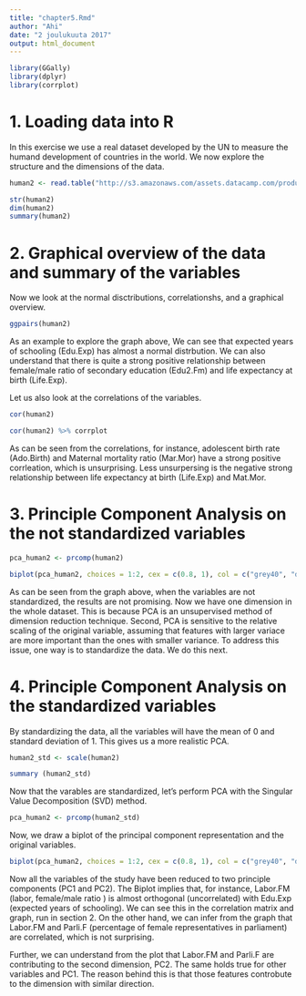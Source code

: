 ```yaml
---
title: "chapter5.Rmd"
author: "Ahi"
date: "2 joulukuuta 2017"
output: html_document
---
```


```r
library(GGally)
library(dplyr)
library(corrplot)
```

# 1. Loading data into R

In this exercise we use a real dataset developed by the UN to measure the humand development of countries in the world. 
We now explore the structure and the dimensions of the data.

```r
human2 <- read.table("http://s3.amazonaws.com/assets.datacamp.com/production/course_2218/datasets/human2.txt", sep  =",", header = T)

str(human2)
dim(human2)
summary(human2)
```

# 2. Graphical overview of the data and summary of the variables

Now we look at the normal disctributions, correlationshs, and a graphical overview.  
```r
ggpairs(human2)
```
As an example to explore the graph above, We can see that expected years of schooling (Edu.Exp) has almost a normal distrbution. We can also understand that there is quite a strong positive relationship between female/male ratio of secondary education (Edu2.Fm) and life expectancy at birth (Life.Exp).  

Let us also look at the correlations of the variables.
```r
cor(human2)
```

```r
cor(human2) %>% corrplot
```

As can be seen from the correlations, for instance, adolescent birth rate (Ado.Birth) and Maternal mortality ratio (Mar.Mor) have a strong positive corrleation, which is unsurprising. Less unsurpersing is the negative strong relationship between life expectancy at birth (Life.Exp) and Mat.Mor.

# 3. Principle Component Analysis on the not standardized variables
```r
pca_human2 <- prcomp(human2)

biplot(pca_human2, choices = 1:2, cex = c(0.8, 1), col = c("grey40", "deeppink2"))

```

As can be seen from the graph above, when the variables are not standardized, the results are not promising. Now we have one dimension in the whole dataset. This is because PCA is an unsupervised method of dimension reduction technique. Second, PCA is sensitive to the relative scaling of the original variable, assuming that features with larger variace are more important than the ones with smaller variance. To address this issue, one way is to standardize the data. We do this next.  

# 4. Principle Component Analysis on the standardized variables
By standardizing the data, all the variables will have the mean of 0 and standard deviation of 1. This gives us a more realistic PCA. 
  
```r
human2_std <- scale(human2)

summary (human2_std)

```

Now that the varables are standardized, let's perform PCA with the Singular Value Decomposition (SVD) method. 
```r
pca_human2 <- prcomp(human2_std)
```

Now, we draw a biplot of the principal component representation and the original variables.
```r
biplot(pca_human2, choices = 1:2, cex = c(0.8, 1), col = c("grey40", "deeppink2"))
```

Now all the variables of the study have been reduced to two principle components (PC1 and PC2). The Biplot implies that, for instance, Labor.FM (labor, female/male ratio ) is almost orthogonal (uncorrelated) with Edu.Exp (expected years of schooling). We can see this in the correlation matrix and graph, run in section 2. On the other hand, we can infer from the graph that Labor.FM and Parli.F (percentage of female representatives in parliament) are correlated, which is not surprising. 

Further, we can understand from the plot that Labor.FM and Parli.F are contributing to the second dimension, PC2. The same holds true for other variables and PC1. The reason behind this is that those features controbute to the dimension with similar direction.


